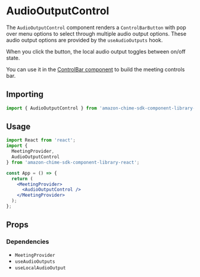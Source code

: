 
<Meta title="SDK Components/MeetingControls/AudioOutputControl" />

# AudioOutputControl

The `AudioOutputControl` component renders a `ControlBarButton` with pop over menu options to select through multiple audio output options.
These audio output options are provided by the `useAudioOutputs` hook.

When you click the button, the local audio output toggles between on/off state.

You can use it in the [ControlBar component](/?path=/docs/ui-components-controlbar--control-bar) to build the meeting controls bar.

## Importing

```javascript
import { AudioOutputControl } from 'amazon-chime-sdk-component-library-react';
```

## Usage

```jsx
import React from 'react';
import {
  MeetingProvider,
  AudioOutputControl
} from 'amazon-chime-sdk-component-library-react';

const App = () => {
  return (
    <MeetingProvider>
      <AudioOutputControl />
    </MeetingProvider>
  );
};
```

## Props

<Props of={AudioOutputControl} />

### Dependencies

- `MeetingProvider`
- `useAudioOutputs`
- `useLocalAudioOutput`
